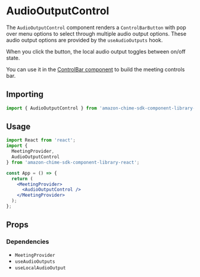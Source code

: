 
<Meta title="SDK Components/MeetingControls/AudioOutputControl" />

# AudioOutputControl

The `AudioOutputControl` component renders a `ControlBarButton` with pop over menu options to select through multiple audio output options.
These audio output options are provided by the `useAudioOutputs` hook.

When you click the button, the local audio output toggles between on/off state.

You can use it in the [ControlBar component](/?path=/docs/ui-components-controlbar--control-bar) to build the meeting controls bar.

## Importing

```javascript
import { AudioOutputControl } from 'amazon-chime-sdk-component-library-react';
```

## Usage

```jsx
import React from 'react';
import {
  MeetingProvider,
  AudioOutputControl
} from 'amazon-chime-sdk-component-library-react';

const App = () => {
  return (
    <MeetingProvider>
      <AudioOutputControl />
    </MeetingProvider>
  );
};
```

## Props

<Props of={AudioOutputControl} />

### Dependencies

- `MeetingProvider`
- `useAudioOutputs`
- `useLocalAudioOutput`
